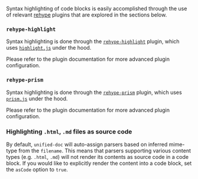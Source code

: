 
Syntax highlighting of code blocks is easily accomplished through the use of relevant [rehype][] plugins that are explored in the sections below.

### `rehype-highlight`
Syntax highlighting is done through the [`rehype-highlight`][rehype-highlight] plugin, which uses [`highlight.js`][highlightjs] under the hood.

Please refer to the plugin documentation for more advanced plugin configuration.


### `rehype-prism`
Syntax highlighting is done through the [`rehype-prism`][rehype-prism] plugin, which uses [`prism.js`][prismjs] under the hood.

Please refer to the plugin documentation for more advanced plugin configuration.


### Highlighting `.html`, `.md` files as source code

By default, `unified-doc` will auto-assign parsers based on inferred mime-type from the `filename`.  This means that parsers supporting various content types (e.g. `.html`, `.md`) will not render its contents as source code in a code block.  If you would like to explicitly render the content into a code block, set the `asCode` option to `true`.

<!-- Definitions -->
[highlightjs]: https://github.com/highlightjs/highlight.js
[prismjs]: https://github.com/PrismJS/prism
[rehype]: https://github.com/rehypejs/rehype
[rehype-highlight]: https://github.com/rehypejs/rehype-highlight
[rehype-prism]: https://github.com/mapbox/rehype-prism
